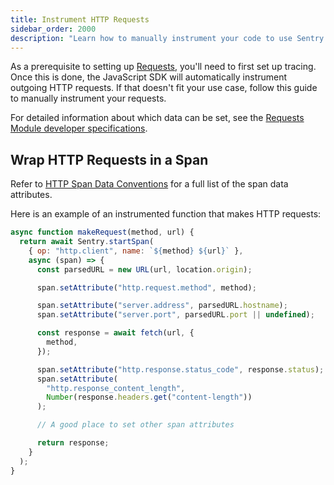 ```yaml
---
title: Instrument HTTP Requests
sidebar_order: 2000
description: "Learn how to manually instrument your code to use Sentry's Requests module."
---
```


As a prerequisite to setting up [Requests](/product/performance/requests/), you'll need to first <PlatformLink to="/performance/">set up tracing</PlatformLink>. Once this is done, the JavaScript SDK will automatically instrument outgoing HTTP requests. If that doesn't fit your use case, follow this guide to manually instrument your requests.

For detailed information about which data can be set, see the [Requests Module developer specifications](https://develop.sentry.dev/sdk/performance/modules/requests/).

## Wrap HTTP Requests in a Span

<Note>

Refer to [HTTP Span Data Conventions](https://develop.sentry.dev/sdk/performance/span-data-conventions/#http) for a full list of the span data attributes.

</Note>

Here is an example of an instrumented function that makes HTTP requests:

```javascript {filename: my-request.js}
async function makeRequest(method, url) {
  return await Sentry.startSpan(
    { op: "http.client", name: `${method} ${url}` },
    async (span) => {
      const parsedURL = new URL(url, location.origin);

      span.setAttribute("http.request.method", method);

      span.setAttribute("server.address", parsedURL.hostname);
      span.setAttribute("server.port", parsedURL.port || undefined);

      const response = await fetch(url, {
        method,
      });

      span.setAttribute("http.response.status_code", response.status);
      span.setAttribute(
        "http.response_content_length",
        Number(response.headers.get("content-length"))
      );

      // A good place to set other span attributes

      return response;
    }
  );
}
```
